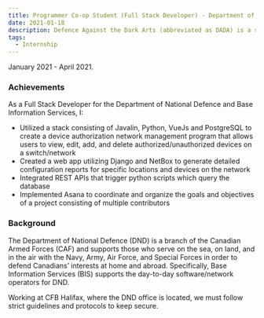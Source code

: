 ```yaml
---
title: Programmer Co-op Student (Full Stack Developer) - Department of National Defence
date: 2021-01-18
description: Defence Against the Dark Arts (abbreviated as DADA) is a subject taught at Hogwarts School of Witchcraft and Wizardry and Ilvermorny School of Witchcraft and Wizardry. In this class, students study and learn how to defend themselves against all aspects of the Dark Arts, including dark creatures, curses, hexes and jinxes (dark charms), and duelling.
tags:
  - Internship
---
```


January 2021 - April 2021.

### Achievements

As a Full Stack Developer for the Department of National Defence and Base Information Services, I:

- Utilized a stack consisting of Javalin, Python, VueJs and PostgreSQL to create a device authorization network management program that allows users to view, edit, add, and delete authorized/unauthorized devices on a switch/network
- Created a web app utilizing Django and NetBox to generate detailed configuration reports for specific locations and devices on the network
- Integrated REST APIs that trigger python scripts which query the database
- Implemented Asana to coordinate and organize the goals and objectives of a project consisting of multiple contributors

### Background

The Department of National Defence (DND) is a branch of the Canadian Armed Forces (CAF) and supports those who serve on the sea, on land, and in the air with the Navy, Army, Air Force, and Special Forces in order to defend Canadians’ interests at home and abroad.
Specifically, Base Information Services (BIS) supports the day-to-day software/network operators for DND.

Working at CFB Halifax, where the DND office is located, we must follow strict guidelines and protocols to keep secure.
